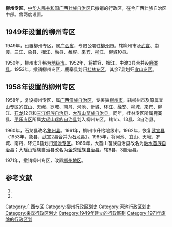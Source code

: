 '''柳州专区'''，[[中华人民共和国|中华人民共和国]][[广西壮族自治区|广西壮族自治区]]已撤销的行政区，在今广西壮族自治区中部。曾两度设置。

== 1949年设置的柳州专区 ==
1949年，设置柳州专区，属[[廣西省_(中華人民共和國)|广西省]]，专员公署驻[[柳州市|柳州市]]。辖柳州市及[[武宣县|武宣]]、[[中渡县|中渡]]、[[三江县|三江]]、[[象县|象县]]、[[榴江县|榴江]]、[[融县|融县]]、[[雒容县|雒容]]、[[来宾县|来宾]]、[[柳江县|柳江]]、[[柳城县|柳城]]10县。

1950年，柳州市升格为[[地级市|地级市]]。1952年，将雒容、榴江、中渡3县合并设[[鹿寨县|鹿寨县]]。1953年，撤销柳州专区，鹿寨县划归[[桂林专区|桂林专区]]，其余7县划归[[宜山专区|宜山专区]]。

== 1958年设置的柳州专区 ==
1958年，复设柳州专区，属[[广西僮族自治区|广西僮族自治区]]，专署驻[[柳州市|柳州市]]。辖柳州市及原属宜山专区的[[宜山县|宜山]]、[[天峨县|天峨]]、[[罗城县|罗城]]、[[南丹县|南丹]]、[[河池县_(北宋)|河池]]、[[忻城县|忻城]]、[[环江县|环江]]、[[融安县|融安]]、柳城、来宾、柳江、[[石龙县|石龙]]12县和[[三江侗族自治县|三江侗族自治县]]、[[大苗山苗族自治县|大苗山苗族自治县]]。同年，桂林专区所属鹿寨县、[[平乐专区|平乐专区]]所属[[大瑶山瑶族自治县|大瑶山瑶族自治县]]划入柳州专区。辖1市、13县、3自治县。

1960年，石龙县改名[[象州县|象州县]]。1961年，柳州市升格地级市。1962年，恢复[[武宣县|武宣县]]（1953年，象县、武宣2县合并为石龙县）。1965年，将河池、宜山、天峨、罗城、南丹、环江6县划归[[河池专区|河池专区]]。1966年，大苗山苗族自治县改名为[[融水苗族自治县|融水苗族自治县]]；大瑶山瑶族自治县改名为[[金秀瑶族自治县|金秀瑶族自治县]]。辖8县、3自治县。

1971年，撤销柳州专区，改置[[柳州地区|柳州地区]]。

== 参考文献 ==
# {{Cite book | author = 戴均良等 | title = 《中国古今地名大词典》 | location = 上海 | publisher = 上海辞书出版社 | date = 2005 | language = zh-hans }}
# {{Cite book | author = 史为乐 | title = 《中华人民共和国政区沿革（1949-2002）》 | location = 北京 | publisher = 人民出版社 | date = 2006 | language = zh-hans }}

{{广西历史二级政区}}
[[Category:广西专区|Category:广西专区]]
[[Category:柳州行政区划史|Category:柳州行政区划史]]
[[Category:河池行政区划史|Category:河池行政区划史]]
[[Category:来宾行政区划史|Category:来宾行政区划史]]
[[Category:1949年建立的行政區劃|Category:1949年建立的行政區劃]]
[[Category:1971年废除的行政区划|Category:1971年废除的行政区划]]